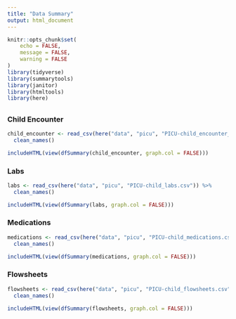 ```yaml
---
title: "Data Summary"
output: html_document
---
```


```r
knitr::opts_chunk$set(
	echo = FALSE,
	message = FALSE,
	warning = FALSE
)
library(tidyverse)
library(summarytools)
library(janitor)
library(htmltools)
library(here)
```

## {.tabset}

### Child Encounter
```r
child_encounter <- read_csv(here("data", "picu", "PICU-child_encounter_data.csv")) %>%
  clean_names()

includeHTML(view(dfSummary(child_encounter, graph.col = FALSE)))

```

### Labs
```r
labs <- read_csv(here("data", "picu", "PICU-child_labs.csv")) %>%
  clean_names()

includeHTML(view(dfSummary(labs, graph.col = FALSE)))
```

### Medications
```r
medications <- read_csv(here("data", "picu", "PICU-child_medications.csv")) %>%
  clean_names()

includeHTML(view(dfSummary(medications, graph.col = FALSE)))
```

### Flowsheets
```r
flowsheets <- read_csv(here("data", "picu", "PICU-child_flowsheets.csv")) %>%
  clean_names()

includeHTML(view(dfSummary(flowsheets, graph.col = FALSE)))
```

